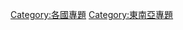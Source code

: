 {{Articles by Importance|topic=越南|project=越南|format=toc}}
{{Articles by Quality|topic=越南|project=越南|format=toc}}
{{Wikipedia category}}

[[Category:各國專題|Category:各國專題]]
[[Category:東南亞專題|Category:東南亞專題]]